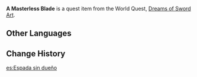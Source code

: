 {{Item Infobox
|id           = 100857
|image        = Item Blade.png
|type         = Quest Items
|description  = A familiar old blade, stabbed into the battlefield in a skewed fashion.
|source1      = Obtained during [[Dreams of Sword Art]]
}}
'''A Masterless Blade''' is a quest item from the World Quest, [[Dreams of Sword Art]].

==Other Languages==
{{Other Languages
|default_hidden = 1
|en      = A Masterless Blade
|zhs     = 一把无主的刀
|zhs_rm  = Yībǎwúzhǔ De Dāo
|zht     = 一把無主的刀
|zht_rm  = Yībǎwúzhǔ De Dāo
|ja      = 主なき一本の刀
|ja_rm   = Omonaki Ippon no Katana
|ko      = 주인 없는 검
|es      = Espada sin dueño
|fr      = Lame sans maître
|ru      = Ничейный клинок
|th      = A Masterless Blade
|vi      = Thanh Đao Vô Chủ
|de      = Klinge ohne Meister
|id      = Pedang Tak Bertuan
|pt      = Espada Sem Mestre
|tr      = Sahipsiz Bir Kılıç
|it      = Una spada senza padrone
}}

==Change History==
{{Change History|2.0}}

[[es:Espada sin dueño]]